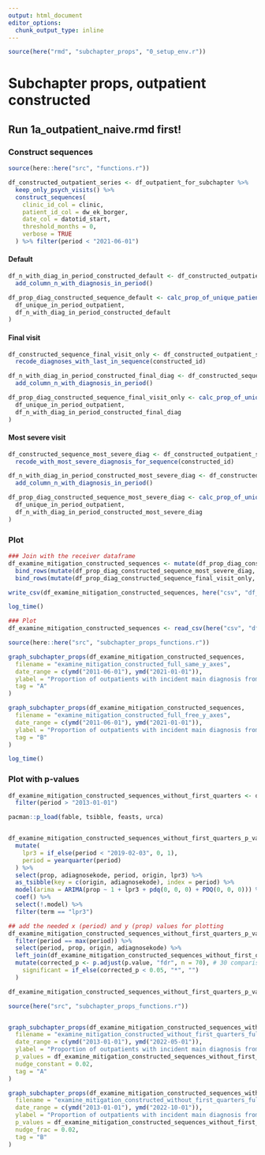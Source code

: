 ```yaml
---
output: html_document
editor_options: 
  chunk_output_type: inline
---
```

```r
source(here("rmd", "subchapter_props", "0_setup_env.r"))
```
# Subchapter props, outpatient constructed
## Run 1a_outpatient_naive.rmd first!
### Construct sequences
```r
source(here::here("src", "functions.r"))

df_constructed_outpatient_series <- df_outpatient_for_subchapter %>%
  keep_only_psych_visits() %>%
  construct_sequences(
    clinic_id_col = clinic,
    patient_id_col = dw_ek_borger,
    date_col = datotid_start,
    threshold_months = 0,
    verbose = TRUE
  ) %>% filter(period < "2021-06-01")
```

#### Default 
```r
df_n_with_diag_in_period_constructed_default <- df_constructed_outpatient_series %>%
  add_column_n_with_diagnosis_in_period()

df_prop_diag_constructed_sequence_default <- calc_prop_of_unique_patients_with_diagnosis(
  df_unique_in_period_outpatient,
  df_n_with_diag_in_period_constructed_default
)
```


#### Final visit
```r
df_constructed_sequence_final_visit_only <- df_constructed_outpatient_series %>%
  recode_diagnoses_with_last_in_sequence(constructed_id)

df_n_with_diag_in_period_constructed_final_diag <- df_constructed_sequence_final_visit_only %>%
  add_column_n_with_diagnosis_in_period()

df_prop_diag_constructed_sequence_final_visit_only <- calc_prop_of_unique_patients_with_diagnosis(
  df_unique_in_period_outpatient,
  df_n_with_diag_in_period_constructed_final_diag
)
```
#### Most severe visit
```r
df_constructed_sequence_most_severe_diag <- df_constructed_outpatient_series %>%
  recode_with_most_severe_diagnosis_for_sequence(constructed_id)

df_n_with_diag_in_period_constructed_most_severe_diag <- df_constructed_sequence_most_severe_diag %>%
  add_column_n_with_diagnosis_in_period()

df_prop_diag_constructed_sequence_most_severe_diag <- calc_prop_of_unique_patients_with_diagnosis(
  df_unique_in_period_outpatient,
  df_n_with_diag_in_period_constructed_most_severe_diag
)
```

### Plot
```r

### Join with the receiver dataframe
df_examine_mitigation_constructed_sequences <- mutate(df_prop_diag_constructed_sequence_default, origin = "Unchanged") %>%
  bind_rows(mutate(df_prop_diag_constructed_sequence_most_severe_diag, origin = "Most severe")) %>%
  bind_rows(mutate(df_prop_diag_constructed_sequence_final_visit_only, origin = "Final visit"))

write_csv(df_examine_mitigation_constructed_sequences, here("csv", "df_examine_mitigation_constructed_sequences.csv"))

log_time()
```

```r
### Plot
df_examine_mitigation_constructed_sequences <- read_csv(here("csv", "df_examine_mitigation_constructed_sequences.csv"))

source(here::here("src", "subchapter_props_functions.r"))

graph_subchapter_props(df_examine_mitigation_constructed_sequences,
  filename = "examine_mitigation_constructed_full_same_y_axes",
  date_range = c(ymd("2011-06-01"), ymd("2021-01-01")),
  ylabel = "Proportion of outpatients with incident main diagnosis from chapter",
  tag = "A"
)

graph_subchapter_props(df_examine_mitigation_constructed_sequences,
  filename = "examine_mitigation_constructed_full_free_y_axes",
  date_range = c(ymd("2011-06-01"), ymd("2021-01-01")),
  ylabel = "Proportion of outpatients with incident main diagnosis from chapter",
  tag = "B"
)

log_time()
```

### Plot with p-values
```r
df_examine_mitigation_constructed_sequences_without_first_quarters <- df_examine_mitigation_constructed_sequences %>%
  filter(period > "2013-01-01")
```

```r
pacman::p_load(fable, tsibble, feasts, urca)


df_examine_mitigation_constructed_sequences_without_first_quarters_p_values <- df_examine_mitigation_constructed_sequences_without_first_quarters %>%
  mutate(
    lpr3 = if_else(period < "2019-02-03", 0, 1),
    period = yearquarter(period)
  ) %>%
  select(prop, adiagnosekode, period, origin, lpr3) %>%
  as_tsibble(key = c(origin, adiagnosekode), index = period) %>%
  model(arima = ARIMA(prop ~ 1 + lpr3 + pdq(0, 0, 0) + PDQ(0, 0, 0))) %>%
  coef() %>%
  select(!.model) %>%
  filter(term == "lpr3")

## add the needed x (period) and y (prop) values for plotting
df_examine_mitigation_constructed_sequences_without_first_quarters_p_values <- df_examine_mitigation_constructed_sequences_without_first_quarters %>%
  filter(period == max(period)) %>%
  select(period, prop, origin, adiagnosekode) %>%
  left_join(df_examine_mitigation_constructed_sequences_without_first_quarters_p_values, by = c("origin", "adiagnosekode")) %>%
  mutate(corrected_p <- p.adjust(p.value, "fdr", n = 70), # 30 comparisons
    significant = if_else(corrected_p < 0.05, "*", "")
  )

df_examine_mitigation_constructed_sequences_without_first_quarters_p_values
```



```r
source(here("src", "subchapter_props_functions.r"))


graph_subchapter_props(df_examine_mitigation_constructed_sequences_without_first_quarters,
  filename = "examine_mitigation_constructed_without_first_quarters_full_same_y_axes_with_p_values",
  date_range = c(ymd("2013-01-01"), ymd("2022-05-01")),
  ylabel = "Proportion of outpatients with incident main diagnosis from chapter",
  p_values = df_examine_mitigation_constructed_sequences_without_first_quarters_p_values,
  nudge_constant = 0.02,
  tag = "A"
)

graph_subchapter_props(df_examine_mitigation_constructed_sequences_without_first_quarters,
  filename = "examine_mitigation_constructed_without_first_quarters_full_free_y_axes_with_p_values",
  date_range = c(ymd("2013-01-01"), ymd("2022-10-01")),
  ylabel = "Proportion of outpatients with incident main diagnosis from chapter",
  p_values = df_examine_mitigation_constructed_sequences_without_first_quarters_p_values,
  nudge_frac = 0.02,
  tag = "B"
)
```
